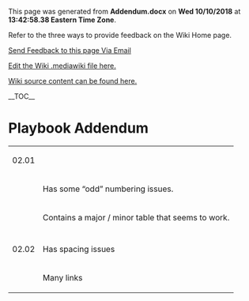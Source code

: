 ﻿<p>This page was generated from <b>Addendum.docx</b> on <b>Wed 10/10/2018</b> at <b>13:42:58.38 Eastern Time Zone</b>.</p>
<p>Refer to the three ways to provide feedback on the Wiki Home page.</p>
<p><a href="mailto:ronald.opperman@va.gov;paul.marshall4@va.gov?subject=Addendum">Send Feedback to this page Via Email</a></p>
<p><a href="https://github.com/department-of-veterans-affairs/ES-ASG/tree/master/Projects/ES%20ASG/ES%20ASG%20API%20Playbook%20Project/Content/Addendum/Addendum.mediawiki">Edit the Wiki .mediawiki file here.</a></p>
<p><a href=https://github.com/department-of-veterans-affairs/ES-ASG/tree/master/Projects/ES%20ASG/ES%20ASG%20API%20Playbook%20Project/Content/Addendum>Wiki source content can be found here.</a></p>
<p>__TOC__</p>
= Playbook Addendum =

{|
| 02.01
|

|-
|

| Has some “odd” numbering issues.
|-
|

| Contains a major / minor table that seems to work.
|-
|

|

|-
| 02.02
| Has spacing issues
|-
|

| Many links
|}







